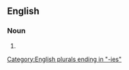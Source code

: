 ==English==

===Noun===
{{head|en|noun form}}

# {{plural of|insecurity|lang=en}}

[[Category:English plurals ending in "-ies"]]